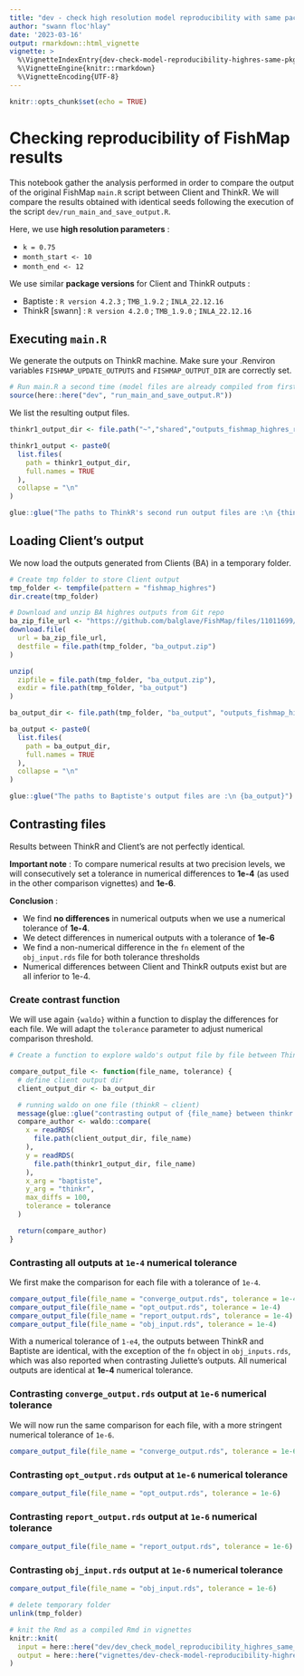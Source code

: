 ```yaml
---
title: "dev - check high resolution model reproducibility with same package version"
author: "swann floc'hlay"
date: '2023-03-16'
output: rmarkdown::html_vignette
vignette: >
  %\VignetteIndexEntry{dev-check-model-reproducibility-highres-same-pkg-version}
  %\VignetteEngine{knitr::rmarkdown}
  %\VignetteEncoding{UTF-8}
---
```


```r
knitr::opts_chunk$set(echo = TRUE)
```

# Checking reproducibility of FishMap results

 <!-- this vignette is generated from dev/dev_check_model_reproducibility_highres_same_pkg_version.Rmd, make your edit on this original file -->

This notebook gather the analysis performed in order to compare the output of the original FishMap `main.R` script between Client and ThinkR. We will compare the results obtained with identical seeds following the execution of the script `dev/run_main_and_save_output.R`.

Here, we use **high resolution parameters** :

  * `k = 0.75`
  * `month_start <- 10`
  * `month_end <- 12`

We use similar **package versions** for Client and ThinkR outputs :

  * Baptiste : `R version 4.2.3` ; `TMB_1.9.2` ; `INLA_22.12.16`
  * ThinkR [swann] : `R version 4.2.0` ; `TMB_1.9.0` ; `INLA_22.12.16`

## Executing `main.R`

We generate the outputs on ThinkR machine. Make sure your .Renviron variables `FISHMAP_UPDATE_OUTPUTS` and `FISHMAP_OUTPUT_DIR` are correctly set.

```r
# Run main.R a second time (model files are already compiled from first run)
source(here::here("dev", "run_main_and_save_output.R"))
```

We list the resulting output files.

```r
thinkr1_output_dir <- file.path("~","shared","outputs_fishmap_highres_rerun")

thinkr1_output <- paste0(
  list.files(
    path = thinkr1_output_dir,
    full.names = TRUE
  ),
  collapse = "\n"
)

glue::glue("The paths to ThinkR's second run output files are :\n {thinkr1_output}")
```

## Loading Client's output

We now load the outputs generated from Clients (BA) in a temporary folder.

```r
# Create tmp folder to store Client output
tmp_folder <- tempfile(pattern = "fishmap_highres")
dir.create(tmp_folder)

# Download and unzip BA highres outputs from Git repo
ba_zip_file_url <- "https://github.com/balglave/FishMap/files/11011699/outputs_fishmap_highres_updatepkg.zip"
download.file(
  url = ba_zip_file_url,
  destfile = file.path(tmp_folder, "ba_output.zip")
)

unzip(
  zipfile = file.path(tmp_folder, "ba_output.zip"),
  exdir = file.path(tmp_folder, "ba_output")
)

ba_output_dir <- file.path(tmp_folder, "ba_output", "outputs_fishmap_highres_updatepkg")

ba_output <- paste0(
  list.files(
    path = ba_output_dir,
    full.names = TRUE
  ),
  collapse = "\n"
)

glue::glue("The paths to Baptiste's output files are :\n {ba_output}")
```

## Contrasting files

Results between ThinkR and Client's are not perfectly identical.

**Important note** : To compare numerical results at two precision levels, we will consecutively set a tolerance in numerical differences to **1e-4** (as used in the other comparison vignettes) and **1e-6**.

**Conclusion** : 

  * We find **no differences** in numerical outputs when we use a numerical tolerance of **1e-4**.
  * We detect differences in numerical outputs with a tolerance of **1e-6**
  * We find a non-numerical difference in the `fn` element of the `obj_input.rds` file for both tolerance thresholds
  * Numerical differences between Client and ThinkR outputs exist but are all inferior to 1e-4.

### Create contrast function

We will use again `{waldo}` within a function to display the differences for each file. We will adapt the `tolerance` parameter to adjust numerical comparison threshold.

```r
# Create a function to explore waldo's output file by file between ThinkR and Baptiste outputs

compare_output_file <- function(file_name, tolerance) {
  # define client output dir
  client_output_dir <- ba_output_dir

  # running waldo on one file (thinkR ~ client)
  message(glue::glue("contrasting output of {file_name} between thinkr and baptiste with a numerical tolerance of {tolerance}"))
  compare_author <- waldo::compare(
    x = readRDS(
      file.path(client_output_dir, file_name)
    ),
    y = readRDS(
      file.path(thinkr1_output_dir, file_name)
    ),
    x_arg = "baptiste",
    y_arg = "thinkr",
    max_diffs = 100,
    tolerance = tolerance
  )

  return(compare_author)
}
```

### Contrasting all outputs at `1e-4` numerical tolerance

We first make the comparison for each file with a tolerance of `1e-4`.

```r
compare_output_file(file_name = "converge_output.rds", tolerance = 1e-4)
compare_output_file(file_name = "opt_output.rds", tolerance = 1e-4)
compare_output_file(file_name = "report_output.rds", tolerance = 1e-4)
compare_output_file(file_name = "obj_input.rds", tolerance = 1e-4)
```
With a numerical tolerance of `1-e4`, the outputs between ThinkR and Baptiste are identical, with the exception of the `fn` object in `obj_inputs.rds`, which was also reported when contrasting Juliette's outputs. All numerical outputs are identical at **1e-4** numerical tolerance.

### Contrasting `converge_output.rds` output at `1e-6` numerical tolerance

We will now run the same comparison for each file, with a more stringent numerical tolerance of `1e-6`.

```r
compare_output_file(file_name = "converge_output.rds", tolerance = 1e-6)
```

### Contrasting `opt_output.rds` output at `1e-6` numerical tolerance

```r
compare_output_file(file_name = "opt_output.rds", tolerance = 1e-6)
```

### Contrasting `report_output.rds` output at `1e-6` numerical tolerance

```r
compare_output_file(file_name = "report_output.rds", tolerance = 1e-6)
```

### Contrasting `obj_input.rds` output at `1e-6` numerical tolerance


```r
compare_output_file(file_name = "obj_input.rds", tolerance = 1e-6)
```

```r
# delete temporary folder
unlink(tmp_folder)
```


```r
# knit the Rmd as a compiled Rmd in vignettes
knitr::knit(
  input = here::here("dev/dev_check_model_reproducibility_highres_same_pkg_version.Rmd"),
  output = here::here("vignettes/dev-check-model-reproducibility-highres-same-pkg-version.Rmd")
)
```

